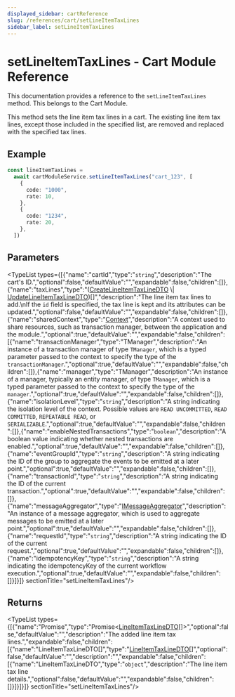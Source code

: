 ```yaml
---
displayed_sidebar: cartReference
slug: /references/cart/setLineItemTaxLines
sidebar_label: setLineItemTaxLines
---
```



# setLineItemTaxLines - Cart Module Reference

This documentation provides a reference to the `setLineItemTaxLines` method. This belongs to the Cart Module.

This method sets the line item tax lines in a cart. The existing line item tax lines,
except those included in the specified list, are removed and replaced with the specified tax lines.

## Example

```ts
const lineItemTaxLines =
  await cartModuleService.setLineItemTaxLines("cart_123", [
    {
      code: "1000",
      rate: 10,
    },
    {
      code: "1234",
      rate: 20,
    },
  ])
```

## Parameters

<TypeList types={[{"name":"cartId","type":"`string`","description":"The cart's ID.","optional":false,"defaultValue":"","expandable":false,"children":[]},{"name":"taxLines","type":"([CreateLineItemTaxLineDTO](../../interfaces/cart.CreateLineItemTaxLineDTO.mdx) \\| [UpdateLineItemTaxLineDTO](../../interfaces/cart.UpdateLineItemTaxLineDTO.mdx))[]","description":"The line item tax lines to add.\nIf the `id` field is specified, the tax line is kept and its attributes can be updated.","optional":false,"defaultValue":"","expandable":false,"children":[]},{"name":"sharedContext","type":"[Context](../../interfaces/cart.Context.mdx)","description":"A context used to share resources, such as transaction manager, between the application and the module.","optional":true,"defaultValue":"","expandable":false,"children":[{"name":"transactionManager","type":"TManager","description":"An instance of a transaction manager of type `TManager`, which is a typed parameter passed to the context to specify the type of the `transactionManager`.","optional":true,"defaultValue":"","expandable":false,"children":[]},{"name":"manager","type":"TManager","description":"An instance of a manager, typically an entity manager, of type `TManager`, which is a typed parameter passed to the context to specify the type of the `manager`.","optional":true,"defaultValue":"","expandable":false,"children":[]},{"name":"isolationLevel","type":"`string`","description":"A string indicating the isolation level of the context. Possible values are `READ UNCOMMITTED`, `READ COMMITTED`, `REPEATABLE READ`, or `SERIALIZABLE`.","optional":true,"defaultValue":"","expandable":false,"children":[]},{"name":"enableNestedTransactions","type":"`boolean`","description":"A boolean value indicating whether nested transactions are enabled.","optional":true,"defaultValue":"","expandable":false,"children":[]},{"name":"eventGroupId","type":"`string`","description":"A string indicating the ID of the group to aggregate the events to be emitted at a later point.","optional":true,"defaultValue":"","expandable":false,"children":[]},{"name":"transactionId","type":"`string`","description":"A string indicating the ID of the current transaction.","optional":true,"defaultValue":"","expandable":false,"children":[]},{"name":"messageAggregator","type":"[IMessageAggregator](../../interfaces/cart.IMessageAggregator.mdx)","description":"An instance of a message aggregator, which is used to aggregate messages to be emitted at a later point.","optional":true,"defaultValue":"","expandable":false,"children":[]},{"name":"requestId","type":"`string`","description":"A string indicating the ID of the current request.","optional":true,"defaultValue":"","expandable":false,"children":[]},{"name":"idempotencyKey","type":"`string`","description":"A string indicating the idempotencyKey of the current workflow execution.","optional":true,"defaultValue":"","expandable":false,"children":[]}]}]}  sectionTitle="setLineItemTaxLines"/>

## Returns

<TypeList types={[{"name":"Promise","type":"Promise&#60;[LineItemTaxLineDTO](../../interfaces/cart.LineItemTaxLineDTO.mdx)[]&#62;","optional":false,"defaultValue":"","description":"The added line item tax lines.","expandable":false,"children":[{"name":"LineItemTaxLineDTO[]","type":"[LineItemTaxLineDTO](../../interfaces/cart.LineItemTaxLineDTO.mdx)[]","optional":false,"defaultValue":"","description":"","expandable":false,"children":[{"name":"LineItemTaxLineDTO","type":"`object`","description":"The line item tax line details.","optional":false,"defaultValue":"","expandable":false,"children":[]}]}]}]}  sectionTitle="setLineItemTaxLines"/>

